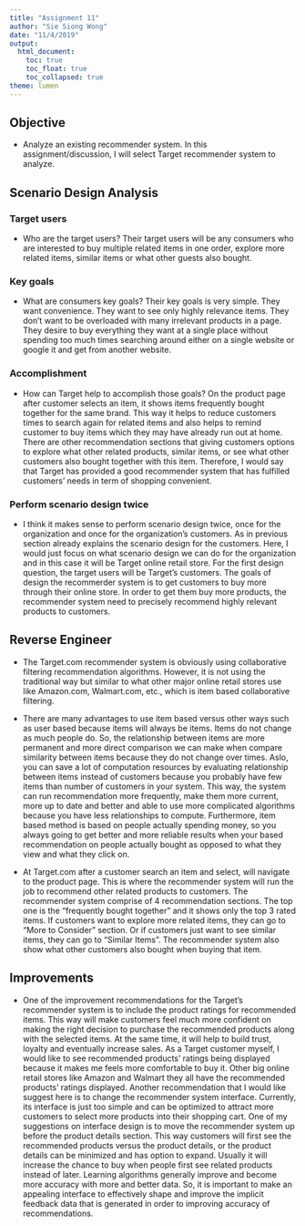 ---
title: "Assignment 11"
author: "Sie Siong Wong"
date: "11/4/2019"
output: 
  html_document:
    toc: true
    toc_float: true
    toc_collapsed: true
theme: lumen
---

## Objective

- Analyze an existing recommender system. In this assignment/discussion, I will select Target recommender system to analyze.

## Scenario Design Analysis

### Target users

- Who are the target users? Their target users will be any consumers who are interested to buy multiple related items in one order, explore more related items, similar items or what other guests also bought.

### Key goals

- What are consumers key goals? Their key goals is very simple. They want convenience. They want to see only highly relevance items. They don't want to be overloaded with many irrelevant products in a page. They desire to buy everything they want at a single place without spending too much times searching around either on a single website or google it and get from another website.

### Accomplishment

- How can Target help to accomplish those goals? On the product page after customer selects an item, it shows items frequently bought together for the same brand. This way it helps to reduce customers times to search again for related items and also helps to remind customer to buy items which they may have already run out at home.  There are other recommendation sections that giving customers options to explore what other related products, similar items, or see what other customers also bought together with this item. Therefore, I would say that Target has provided a good recommender system that has fulfilled customers' needs in term of shopping convenient.

### Perform scenario design twice

- I think it makes sense to perform scenario design twice, once for the organization and once for the organization's customers. As in previous section already explains the scenario design for the customers. Here, I would just focus on what scenario design we can do for the organization and in this case it will be Target online retail store. For the first design question, the target users will be Target's customers. The goals of design the recommerder system is to get customers to buy more through their online store. In order to get them buy more products, the recommender system need to precisely recommend highly relevant products to customers.

## Reverse Engineer

- The Target.com recommender system is obviously using collaborative filtering recommendation algorithms. However, it is not using the traditional way but similar to what other major online retail stores use like Amazon.com, Walmart.com, etc., which is item based collaborative filtering. 

- There are many advantages to use item based versus other ways such as user based because items will always be items. Items do not change as much people do. So, the relationship between items are more permanent and more direct comparison we can make when compare similarity between items because they do not change over times. Aslo, you can save a lot of computation resources by evaluating relationship between items instead of customers because you probably have few items than number of customers in your system. This way, the system can run recommendation more frequently, make them more current, more up to date and better and able to use more complicated algorithms because you have less relationships to compute. Furthermore, item based method is based on people actually spending money, so you always going to get better and more reliable results when your based recommendation on people actually bought as opposed to what they view and what they click on.

- At Target.com after a customer search an item and select, will navigate to the product page. This is where the recommender system will run the job to recommend other related products to customers. The recommender system comprise of 4 recommendation sections. The top one is the "frequently bought together" and it shows only the top 3 rated items. If customers want to explore more related items, they can go to "More to Consider" section. Or if customers just want to see similar items, they can go to "Similar Items". The recommender system also show what other customers also bought when buying that item.

## Improvements

- One of the improvement recommendations for the Target's recommender system is to include the product ratings for recommended items. This way will make customers feel much more confident on making the right decision to purchase the recommended products along with the selected items. At the same time, it will help to build trust, loyalty and eventually increase sales. As a Target customer myself, I would like to see recommended products' ratings being displayed because it makes me feels more comfortable to buy it. Other big online retail stores like Amazon and Walmart they all have the recommended products' ratings displayed. Another recommendation that I would like suggest here is to change the recommender system interface. Currently, its interface is just too simple and can be optimized to attract more customers to select more products into their shopping cart. One of my suggestions on interface design is to move the recommender system up before the product details section. This way customers will first see the recommended products versus the product details, or the product details can be minimized and has option to expand. Usually it will increase the chance to buy when people first see related products instead of later. Learning algorithms generally improve and become more accuracy with more and better data. So, it is important to make an appealing interface to effectively shape and improve the implicit feedback data that is generated in order to improving accuracy of recommendations. 



